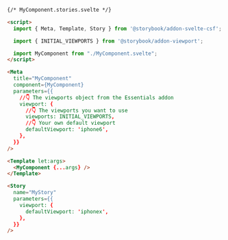 ```html
{/* MyComponent.stories.svelte */}

<script>
  import { Meta, Template, Story } from '@storybook/addon-svelte-csf';

  import { INITIAL_VIEWPORTS } from '@storybook/addon-viewport';

  import MyComponent from "./MyComponent.svelte";
</script>

<Meta
  title="MyComponent"
  component={MyComponent}
  parameters={{
    //👇 The viewports object from the Essentials addon
    viewport: {
      //👇 The viewports you want to use
      viewports: INITIAL_VIEWPORTS,
      //👇 Your own default viewport
      defaultViewport: 'iphone6',
    },
  }}
/>

<Template let:args>
  <MyComponent {...args} />
</Template>

<Story
  name="MyStory"
  parameters={{
    viewport: {
      defaultViewport: 'iphonex',
    },
  }}
/>
```